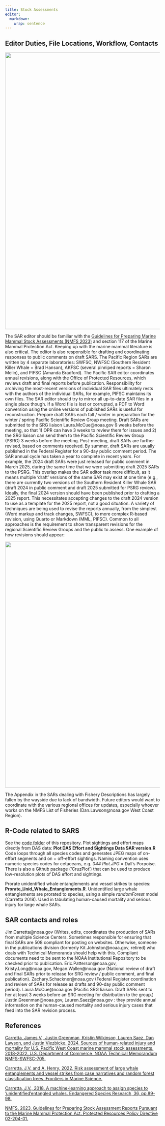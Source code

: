 ```yaml
---
title: Stock Assessments
editor: 
  markdown: 
    wrap: sentence
---
```


## Editor Duties, File Locations, Workflow, Contacts

![](images/SARS_directory.PNG){width="900"}

The SAR editor should be familiar with the [Guidelines for Preparing Marine Mammal Stock Assessments (NMFS 2023)](https://www.fisheries.noaa.gov/national/marine-mammal-protection/guidelines-assessing-marine-mammal-stocks) and section 117 of the Marine Mammal Protection Act.
Keeping up with the marine mammal literature is also critical.
The editor is also responsible for drafting and coordinating responses to public comments on draft SARS.
The Pacific Region SARs are written by 4 separate laboratories: SWFSC, NWFSC (Southern Resident Killer Whale = Brad Hanson), AKFSC (several pinniped reports = Sharon Melin), and PIFSC (Amanda Bradford).
The Pacific SAR editor coordinates annual revisions, along with the Office of Protected Resources, which reviews draft and final reports before publication.
Responsibility for archiving the most-recent versions of individual SAR files ultimately rests with the authors of the individual SARs, for example, PIFSC maintains its own files.
The SAR editor should try to mirror all up-to-date SAR files in a single place though.
If a Word file is lost or corrupted, a PDF to Word conversion using the online versions of published SARs is useful for reconstruction.
Prepare draft SARs each fall / winter in preparation for the winter / spring Pacific Scientific Review Group meeting.
Draft SARs are submitted to the SRG liaison Laura.McCue\@noaa.gov 6 weeks before the meeting, so that 1) OPR can have 3 weeks to review them for issues and 2) the SRG liaison can send them to the Pacific Scientific Review Group (PSRG) 3 weeks before the meeting.
Post-meeting, draft SARs are further revised, based on comments received.
By summer, draft SARs are usually published in the Federal Register for a 90-day public comment period.
The SAR annual cycle has taken a year to complete in recent years.
For example, the 2024 draft SARs were just released for public comment in March 2025, during the same time that we were submitting draft 2025 SARs to the PSRG.
This overlap makes the SAR editor task more difficult, as it means multiple ‘draft’ versions of the same SAR may exist at one time (e.g., there are currently two versions of the Southern Resident Killer Whale SAR (draft 2024 in public comment and draft 2025 submitted for PSRG review).
Ideally, the final 2024 version should have been published prior to drafting a 2025 report.
This necessitates accepting changes to the draft 2024 version to use as a template for the 2025 report, not a good situation.
A variety of techniques are being used to revise the reports annually, from the simplest (Word markup and track changes, SWFSC), to more complex R-based revision, using Quarto or Markdown (MML, PIFSC).
Common to all approaches is the requirement to show transparent revisions for the regional Scientific Review Groups and the public to assess.
One example of how revisions should appear:

![](images/SAR_edits.PNG){width="800"}

The Appendix in the SARs dealing with Fishery Descriptions has largely fallen by the wayside due to lack of bandwidth.
Future editors would want to coordinate with the various regional offices for updates, especially whoever works on the NMFS List of Fisheries (Dan.Lawson\@noaa.gov West Coast Region).

## R-Code related to SARS

See the [code folder](https://github.com/CMAP-SWFSC/CMAP-SWFSC/tree/main/_code) of this repository.
Plot sightings and effort maps directly from DAS data: **Plot DAS Effort and Sightings Data SAR version.R** Code loops through all species codes and generates JPEG maps of on-effort segments and on + off-effort sightings.
Naming convention uses numeric species codes for cetaceans, e.g. *044 Plot.JPG* = Dall’s Porpoise.
There is also a Github package (‘CruzPlot’) that can be used to produce low-resolution plots of DAS effort and sightings.

Prorate unidentified whale entanglements and vessel strikes to species: **Prorate_Unid_Whale_Entanglements.R**.
Unidentified large whale entanglements are prorated to species, using a simple *randomForest* model (Carretta 2018).
Used in tabulating human-caused mortality and serious injury for large whale SARs.

## SAR contacts and roles

Jim.Carretta\@noaa.gov (Writes, edits, coordinates the production of SARs from multiple Science Centers. Sometimes responsible for ensuring that final SARs are 508 compliant for posting on websites. Otherwise, someone in the publications division (formerly Kit.Johnston\@noaa.gov, retired) who deals with Technical Memoranda should help with this.
Compliant documents need to be sent to the NOAA Institutional Repository to be checked prior to publication.
Eric.Patterson\@noaa.gov, Kristy.Long\@noaa.gov, Megan.Wallen\@noaa.gov (National review of draft and final SARs prior to release for SRG review / public comment, and final publication).
Zachary.Schackner\@noaa.gov (Federal Register coordination and review of SARs for release as drafts and 90-day public comment period).
Laura.McCue\@noaa.gov (Pacific SRG liaison. Draft SARs sent to her at least 3 weeks before an SRG meeting for distribution to the group.) Justin.Greenman\@noaa.gov, Lauren.Saez\@noaa.gov : they provide annual information on the human-caused mortality and serious injury cases that feed into the SAR revision process.

## References

[Carretta, James V., Justin Greenman, Kristin Wilkinson, Lauren Saez, Dan Lawson, and Justin Viezbicke. 2024. Sources of human-related injury and mortality for U.S. Pacific West Coast marine mammal stock assessments, 2018-2022. U.S. Department of Commerce, NOAA Technical Memorandum NMFS-SWFSC-705.](https://doi.org/10.25923/tj6f-y570)

[Carretta, J.V. and A. Henry. 2022. Risk assessment of large whale entanglements and vessel strikes from case narratives and random forest classification trees. Frontiers in Marine Science.](https://doi.org/10.3389/fmars.2022.863070)

[Carretta, J.V., 2018. A machine-learning approach to assign species to ‘unidentified’entangled whales. Endangered Species Research, 36, pp.89-98.](https://doi.org/10.3354/esr00894)

[NMFS. 2023. Guidelines for Preparing Stock Assessment Reports Pursuant to the Marine Mammal Protection Act. Protected Resources Policy Directive 02-204-01.](https://www.fisheries.noaa.gov/s3/2023-05/02-204-01-Final-GAMMS-IV-Revisions-clean-1-kdr.pdf)
